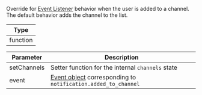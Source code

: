 Override for [Event Listener](#event-listeners) behavior when the user is added to a channel.
The default behavior adds the channel to the list.

| Type     |
| -------- |
| function |

| Parameter   | Description                                                                                                                      |
| ----------- | -------------------------------------------------------------------------------------------------------------------------------- |
| setChannels | Setter function for the internal `channels` state                                                                                |
| event       | [Event object](https://getstream.io/chat/docs/react/event_object/#event-object) corresponding to `notification.added_to_channel` |
